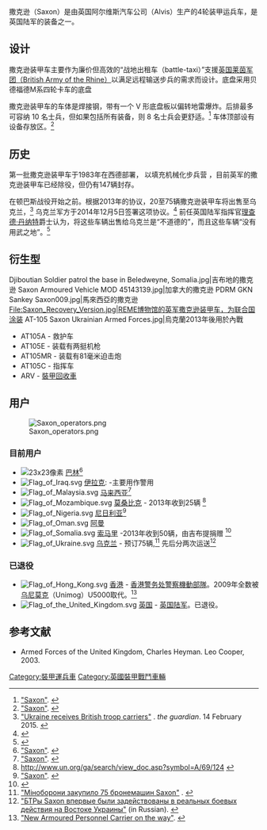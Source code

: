 {{translating|[[:en:Saxon_(vehicle)|:en:Saxon_(vehicle)]]||tpercent=60|time=2019-01-13UTC05:17:14}}
{{Infobox Weapon
|name= 薩克遜裝甲車
|image= [[File:Saxon_Police_HK.jpg|300px]]
|caption=  [[香港警務處|香港警务处]][[警察機動部隊|警察機動部隊]]的撒克逊AT105（已退役）
|origin={{Flagcountry|UK}}
|type= [[装甲运兵车|装甲运兵车]]
<!-- Type selection -->
|is_vehicle=yes
|is_UK=yes
<!-- Service history -->
|service= 
|used_by=''[[薩克遜裝甲車#用户|用户]]''
|wars= 
<!-- Production history -->
|designer= 
|design_date=
|manufacturer=[[GKN|GKN公司]]<br/>以前由  [[Alvis_plc|Alvis plc]]
|unit_cost=
|production_date=
|number= 
|variants= 
<!-- General specifications -->
|weight= 10.6吨
|length= {{convert|5.17|m|ftin|abbr=on}}
|part_length= 
|width={{convert|2.49|m|ftin|abbr=on}}
|height={{convert|2.63|m|ftin|abbr=on}}
|diameter=
|crew=2
<!-- Vehicle/missile specifications -->
|armour=
|primary_armament=7.62毫米机枪
|secondary_armament=无
|engine=贝德福德（Bedford） 500 6缸[[柴油发动机|柴油发动机]]
|engine_power={{convert|164|hp|kW|}}
|transmission=
|payload_capacity=10名
|fuel_capacity=
|pw_ratio=
|suspension=4x4轮式
|clearance=
|vehicle_range={{convert|510|km|mi|}}
|speed={{convert|96|km/h|mph|}}
|guidance=
}}
撒克逊（Saxon）是由英国阿尔维斯汽车公司（Alvis）生产的4轮装甲运兵车，是英国陆军的装备之一。

== 设计 ==
撒克逊装甲车主要作为廉价但高效的“战地出租车（battle-taxi）”支援[[驻莱茵河英国陆军|英国莱茵军团（British Army of the Rhine）]]以满足远程输送步兵的需求而设计。底盘采用贝德福德M系四轮卡车的底盘

撒克逊装甲车的车体是焊接钢，带有一个 V 形底盘板以偏转地雷爆炸。后排最多可容纳 10 名士兵，但如果包括所有装备，则 8 名士兵会更舒适。<ref name="MT"><span class="citation web" contenteditable="false">[https://www.webcitation.org/6DbwMiKM0?url=http://www.military-today.com/apc/saxon.htm?http%3A%2F%2Fwww.military-today.com%2Fapc%2Fsaxon.htm "Saxon"]. </span></ref> 车体顶部设有设备存放区。<ref name="MT"><span class="citation web" contenteditable="false">[https://www.webcitation.org/6DbwMiKM0?url=http://www.military-today.com/apc/saxon.htm?http%3A%2F%2Fwww.military-today.com%2Fapc%2Fsaxon.htm "Saxon"]. </span></ref>

== 历史 ==
第一批撒克逊装甲车于1983年在西德部署， 以填充机械化步兵营 ，目前英军的撒克逊装甲车已经除役，但仍有147辆封存。

在顿巴斯战役开始之前。根据2013年的协议，20至75辆撒克逊装甲车将出售至乌克兰，<ref><span class="citation web" contenteditable="false">[http://www.theguardian.com/uk-news/2015/feb/14/ukraine-receives-british-troop-carriers "Ukraine receives British troop carriers"] {{Wayback|url=http://www.theguardian.com/uk-news/2015/feb/14/ukraine-receives-british-troop-carriers |date=20150915012844 }}. ''the guardian''. 14 February 2015<span class="reference-accessdate">. </span></span></ref> 乌克兰军方于2014年12月5日签署这项协议。<ref>{{Cite web |url=http://army.unian.ua/1018315-minoboroni-zakupilo-75-bronemashin-saxon.html |title=存档副本 |accessdate=2015-09-05 |archive-date=2014-12-08 |archive-url=https://web.archive.org/web/20141208090730/http://army.unian.ua/1018315-minoboroni-zakupilo-75-bronemashin-saxon.html |dead-url=yes }}</ref> 前任英国陆军指挥官[[理查德·丹纳特|理查德·丹纳特]]爵士认为，将这些车辆出售给乌克兰是“不道德的”，而且这些车辆“没有用武之地”。<ref>{{Cite web |url=http://www.express.co.uk/news/world/566355/Russia-Ukraine-tank-video-struggles-to-get-up-hill-UK-military |title=存档副本 |accessdate=2015-09-05 |archive-date=2015-09-24 |archive-url=https://web.archive.org/web/20150924125324/http://www.express.co.uk/news/world/566355/Russia-Ukraine-tank-video-struggles-to-get-up-hill-UK-military |dead-url=no }}</ref>

== 衍生型 ==
<gallery>
Djiboutian Soldier patrol the base in Beledweyne, Somalia.jpg|吉布地的撒克逊
Saxon Armoured Vehicle MOD 45143139.jpg|加拿大的撒克逊
PDRM GKN Sankey Saxon009.jpg|馬來西亞的撒克逊
File:Saxon_Recovery_Version.jpg|REME博物馆的英军撒克逊装甲车，为联合国涂装
AT-105 Saxon Ukrainian Armed Forces.jpg|烏克蘭2013年後用於內戰
</gallery>
* AT105A - 救护车
* AT105E - 装载有两挺机枪
* AT105MR - 装载有81毫米迫击炮
* AT105C - 指挥车
* ARV - [[裝甲回收車|裝甲回收車]]

== 用户 ==
[[File:Saxon_operators.png|thumb]]
=== 目前用户 ===
* [[File:Flag_of_Bahrain.svg|23x23像素]] [[巴林|巴林]]<span class="flagicon" contenteditable="false"></span><ref name="MT"><span class="citation web" contenteditable="false">[https://www.webcitation.org/6DbwMiKM0?url=http://www.military-today.com/apc/saxon.htm?http%3A%2F%2Fwww.military-today.com%2Fapc%2Fsaxon.htm "Saxon"]. </span></ref>
* <span class="flagicon" contenteditable="false">[[File:Flag_of_Iraq.svg|link=]] </span><span class="flagicon" contenteditable="false"></span>[[伊拉克|伊拉克]]: -主要用作警用
* <span class="flagicon" contenteditable="false">[[File:Flag_of_Malaysia.svg|link=]] </span>[[马来西亚|马来西亚]]<span class="flagicon" contenteditable="false"></span><ref name="MT"><span class="citation web" contenteditable="false">[https://www.webcitation.org/6DbwMiKM0?url=http://www.military-today.com/apc/saxon.htm?http%3A%2F%2Fwww.military-today.com%2Fapc%2Fsaxon.htm "Saxon"]. </span></ref>
* <span class="flagicon" contenteditable="false">[[File:Flag_of_Mozambique.svg|link=]] </span><span class="flagicon" contenteditable="false"></span>[[莫桑比克|莫桑比克]] - 2013年收到25辆 <ref>http://www.un.org/ga/search/view_doc.asp?symbol=A/69/124 {{webarchive|url=https://web.archive.org/web/20150819103204/http://www.un.org/ga/search/view_doc.asp?symbol=A%2F69%2F124 |date=2015-08-19 }}</ref>
* <span class="flagicon" contenteditable="false">[[File:Flag_of_Nigeria.svg|link=]] </span><span class="flagicon" contenteditable="false"></span>[[尼日利亚|尼日利亚]]<ref name="MT"><span class="citation web" contenteditable="false">[https://www.webcitation.org/6DbwMiKM0?url=http://www.military-today.com/apc/saxon.htm?http%3A%2F%2Fwww.military-today.com%2Fapc%2Fsaxon.htm "Saxon"]. </span></ref>
* <span class="flagicon" contenteditable="false">[[File:Flag_of_Oman.svg|link=]] </span><span class="flagicon" contenteditable="false"></span>[[阿曼|阿曼]]
* <span class="flagicon" contenteditable="false">[[File:Flag_of_Somalia.svg|link=]] </span><span class="flagicon" contenteditable="false"></span>[[索马里|索马里]] -2013年收到50辆，由吉布提捐赠 <ref>{{Cite web |url=http://www.securitycouncilreport.org/atf/cf/%7B65BFCF9B-6D27-4E9C-8CD3-CF6E4FF96FF9%7D/s_2013_413.pdf |title=存档副本 |accessdate=2015-09-05 |archive-date=2016-03-04 |archive-url=https://web.archive.org/web/20160304093213/http://www.securitycouncilreport.org/atf/cf/%7B65BFCF9B-6D27-4E9C-8CD3-CF6E4FF96FF9%7D/s_2013_413.pdf |dead-url=no }}</ref>
* <span class="flagicon" contenteditable="false">[[File:Flag_of_Ukraine.svg|link=]] </span><span class="flagicon" contenteditable="false"></span>[[乌克兰|乌克兰]] - 预订75辆,<ref><span class="citation web" contenteditable="false">[http://army.unian.ua/1018315-minoboroni-zakupilo-75-bronemashin-saxon.html "Міноборони закупило 75 бронемашин Saxon"] {{Wayback|url=http://army.unian.ua/1018315-minoboroni-zakupilo-75-bronemashin-saxon.html |date=20141208090730 }}. </span></ref> 先后分两次运送<ref><span class="citation news" contenteditable="false">[http://military-informant.com/army/btry-saxon-vpervye-byli-zadejstvovany-v-realnykh-boevykh-dejstviya-na-vostoke-ukrainy.html "БТРы  Saxon впервые были задействованы в реальных боевых действия на Востоке Украины"] {{Wayback|url=http://military-informant.com/army/btry-saxon-vpervye-byli-zadejstvovany-v-realnykh-boevykh-dejstviya-na-vostoke-ukrainy.html |date=20160304092812 }} (in Russian)<span class="reference-accessdate">. </span></span></ref>

=== 已退役 ===
* <span class="flagicon" contenteditable="false">[[File:Flag_of_Hong_Kong.svg|link=]] </span><span class="flagicon" contenteditable="false"></span>[[香港|香港]] - [[香港警務處|香港警务处]][[警察機動部隊|警察機動部隊]]。2009年全数被[[乌尼莫克|乌尼莫克]]（Unimog）U5000取代。<ref name="HKPD"><span class="citation web" contenteditable="false">[https://www.webcitation.org/6DbvALP57?url=http://www.police.gov.hk/offbeat/889/eng/n02.htm?http%3A%2F%2Fwww.police.gov.hk%2Foffbeat%2F889%2Feng%2Fn02.htm "New Armoured Personnel Carrier on the way"]. </span></ref>
* <span class="flagicon" contenteditable="false">[[File:Flag_of_the_United_Kingdom.svg|link=]] </span><span class="flagicon" contenteditable="false"></span>[[英国|英国]] - [[英国陆军|英国陆军]]。已退役。

==参考文献==
{{reflist}}
* Armed Forces of the United Kingdom, Charles Heyman. Leo Cooper, 2003.

{{ModernUKAFVsNav | style= wide }}
[[Category:裝甲運兵車|Category:裝甲運兵車]]
[[Category:英國裝甲戰鬥車輛|Category:英國裝甲戰鬥車輛]]